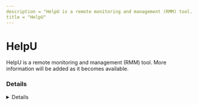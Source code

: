 ```yaml
---
description = "HelpU is a remote monitoring and management (RMM) tool. More information will be added as it becomes available."
title = "HelpU"
---
```




# HelpU

HelpU is a remote monitoring and management (RMM) tool. More information will be added as it becomes available.

### Details
<Details author={""}
         category={""}
         created={""}
         website={""}
         lastModified={"2-8-2024"}
         privileges={""}
         free={ false }
         verification={ false }
/>

#### Installation Paths
<Card code={ ["helpu_install.exe", "HelpuUpdater.exe", "HelpuManager.exe"] }/>





### Forensic Artifacts




#### Network Artifacts
<EuiSpacer size="xl"/>
<NetworkArtifactsTable data={ [{"Description": "Known remote domains", "Domains": ["helpu.co.kr", "*.helpu.co.kr"], "Ports": []}] }/>




### Detections
- Detects potential network activity of HelpU RMM tool
  - [Sigma Rule](https://github.com/magicsword-io/LOLRMM/blob/main/detections/sigma/helpu_network_sigma.yml)
- Detects potential processes activity of HelpU RMM tool
  - [Sigma Rule](https://github.com/magicsword-io/LOLRMM/blob/main/detections/sigma/helpu_processes_sigma.yml)

### References
- [https://helpu.co.kr/](https://helpu.co.kr/)

